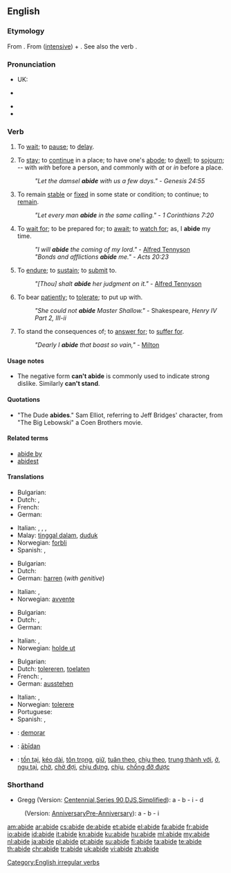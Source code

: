 ==English==

===Etymology===
From {{etyl|ang}} {{term|abidan|ābīdan|lang=ang}}. From {{term|a-|lang=ang}} ([[intensive]]) + {{term|bidan|bīdan|to wait|lang=ang}}. See also the verb {{term|bide|lang=en}}.

===Pronunciation===
* UK: {{IPA|/əˈbaɪd/}}
* {{a|US}} {{IPA|/əˈbɑjd/}}
* {{audio|en-us-abide.ogg|Audio (US)}}
* {{rhymes|aɪd}}

===Verb===
{{en-verb|abides|abiding|'''[[abode]]''' ''or'' '''[[abided]]'''|'''[[abode]]''', '''[[abided]]''', ''or (rare)'', '''[[abidden]]'''}}

# {{context|intransitive|obsolete}} To [[wait]]; to [[pause]]; to [[delay]].
# {{intransitive}} To [[stay]]; to [[continue]] in a place; to have one's [[abode]]; to [[dwell]]; to [[sojourn]]; -- with ''with'' before a person, and commonly with ''at'' or ''in'' before a place.
#: ''"Let the damsel '''abide''' with us a few days."'' - ''Genesis 24:55''
# {{intransitive}} To remain [[stable]] or [[fixed]] in some state or condition; to continue; to [[remain]].
#: ''"Let every man '''abide''' in the same calling."'' - ''1 Corinthians 7:20''
# {{context|transitive|obsolete with a ''personal'' object}} To [[wait for]]; to be prepared for; to [[await]]; to [[watch for]]; as, I '''abide''' my time.
#: ''"I will '''abide''' the coming of my lord."'' - [[w:Alfred Tennyson|Alfred Tennyson]]
#: ''"Bonds and afflictions '''abide''' me."'' - ''Acts 20:23''
# {{transitive}} To [[endure]]; to [[sustain]]; to [[submit]] to.
#: ''"[Thou] shalt '''abide''' her judgment on it."'' - [[w:Alfred Tennyson|Alfred Tennyson]]
# {{transitive}} To bear [[patiently]]; to [[tolerate]]; to put up with.
#: ''"She could not '''abide''' Master Shallow."'' - Shakespeare, ''Henry IV Part 2, III-ii''
# {{context|transitive|confused with ''[[aby]]'' "to pay for"}} To stand the consequences of; to [[answer for]]; to [[suffer for]].
#: ''"Dearly I '''abide''' that boast so vain,"'' - [[w:Milton|Milton]]

====Usage notes====
* The negative form '''can't abide''' is commonly used to indicate strong dislike. Similarly '''can't stand'''.

====Quotations====
* "The Dude '''abides'''." Sam Elliot, referring to Jeff Bridges' character, from "The Big Lebowski" a Coen Brothers movie.

====Related terms====
* [[abide by]]
* [[abidest]] {{i|archaic second-person singular present form; with “[[thou]]”}}

====Translations====
{{trans-top|to dwell}}
* Bulgarian: {{t|bg|пребивавам, оставам}}
* Dutch: {{t+|nl|verblijven}}, {{t+|nl|wonen}}
* French: {{t+|fr|demeurer}}
* German: {{t+|de|weilen}}
{{trans-mid}}
* Italian: {{t+|it|vivere}}, {{t+|it|abitare}}, {{t+|it|risiedere}}, {{t-|it|dimorare}}
* Malay: [[tinggal dalam]], [[duduk]]
* Norwegian: [[forbli]]
* Spanish: {{t-|es|habitar}}, {{t-|es|demorar}}
{{trans-bottom}}

{{trans-top|to await}}
* Bulgarian: {{t|bg|чакам, очаквам}}
* Dutch: {{t+|nl|afwachten}}
* German: [[harren]] (''with genitive'')
{{trans-mid}}
* Italian: {{t+|it|aspettare}}, {{t+|it|attendere}}
* Norwegian: [[avvente]]
{{trans-bottom}}

{{trans-top|to endure}}
* Bulgarian: {{t|bg|търпя}}
* Dutch: {{t+|nl|ondergaan}}, {{t+|nl|verdragen}}
* German: {{t+|de|aushalten}}
{{trans-mid}}
* Italian: {{t+|it|sopportare}}, {{t+|it|tollerare}}
* Norwegian: [[holde ut]]
{{trans-bottom}}

{{trans-top|to tolerate}}
* Bulgarian: {{t|bg|толерирам|sc=Cyrl}}
* Dutch: [[tolereren]], [[toelaten]]
* French: {{t+|fr|tolérer}}, {{t+|fr|supporter}}
* German: [[ausstehen]]
{{trans-mid}}
* Italian: {{t+|it|sopportare}}, {{t+|it|tollerare}}
* Norwegian: [[tolerere]]
* Portuguese: {{t+|pt|suportar}}
* Spanish: {{t-|es|tolerar}}, {{t-|es|soportar}}
{{trans-bottom}}

{{checktrans-top}}
* {{ttbc|Interlingua}}: [[demorar]]
* {{ttbc|Old English}}: [[abidan|ābīdan]]
* {{ttbc|Vietnamese}}: [[tồn tại]], [[kéo dài]], [[tôn trọng]], [[giữ]], [[tuân theo]], [[chịu theo]], [[trung thành với]], [[ở]], [[ngụ tại]], [[chờ]], [[chờ đợi]], [[chịu đựng]], [[chịu]], [[chống đỡ được]]
{{trans-bottom}}

===Shorthand===
* Gregg (Version: [http://en.wikipedia.org/wiki/Gregg_Shorthand#Centennial_Gregg_Shorthand Centennial],[http://en.wikipedia.org/wiki/Gregg_Shorthand#Series_90_Gregg_Shorthand Series 90],[http://en.wikipedia.org/wiki/Gregg_Shorthand#Diamond_Jubilee_Gregg_Shorthand DJS],[http://en.wikipedia.org/wiki/Gregg_Shorthand#Simplified_Gregg_Shorthand Simplified]): a - b - i - d
: (Version: [http://en.wikipedia.org/wiki/Gregg_Shorthand#Anniversary_Gregg_Shorthand Anniversary][http://en.wikipedia.org/wiki/Gregg_Shorthand#Pre_Anniversary_Gregg_Shorthand Pre-Anniversary]): a - b - i

[[Category:English irregular verbs]]

[[am:abide]]
[[ar:abide]]
[[cs:abide]]
[[de:abide]]
[[et:abide]]
[[el:abide]]
[[fa:abide]]
[[fr:abide]]
[[io:abide]]
[[id:abide]]
[[it:abide]]
[[kn:abide]]
[[ku:abide]]
[[hu:abide]]
[[ml:abide]]
[[my:abide]]
[[nl:abide]]
[[ja:abide]]
[[pl:abide]]
[[pt:abide]]
[[su:abide]]
[[fi:abide]]
[[ta:abide]]
[[te:abide]]
[[th:abide]]
[[chr:abide]]
[[tr:abide]]
[[uk:abide]]
[[vi:abide]]
[[zh:abide]]